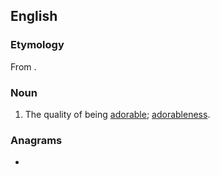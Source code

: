 ==English==

===Etymology===
From {{af|en|adorable|-ity}}.

===Noun===
{{en-noun|-|adorabilities}}

# The quality of being [[adorable]]; [[adorableness]].

===Anagrams===
* {{anagrams|en|a=aabdiilorty|roadability}}